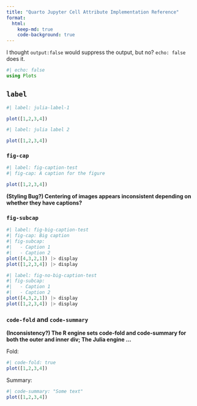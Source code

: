 ```yaml
---
title: "Quarto Jupyter Cell Attribute Implementation Reference"
format:
  html:
    keep-md: true
    code-background: true
---
```


I thought `output:false` would suppress the output, but no? `echo: false` does it.

```julia
#| echo: false
using Plots
```

## `label`

```julia
#| label: julia-label-1

plot([1,2,3,4])
```


```julia
#| label: julia label 2

plot([1,2,3,4])
```

### `fig-cap`

```julia
#| label: fig-caption-test
#| fig-cap: A caption for the figure

plot([1,2,3,4])
```

**(Styling Bug?) Centering of images appears inconsistent depending on whether they have captions?**

### `fig-subcap`

```julia
#| label: fig-big-caption-test
#| fig-cap: Big caption
#| fig-subcap:
#|   - Caption 1
#|   - Caption 2
plot([4,3,2,1]) |> display
plot([1,2,3,4]) |> display
```


```julia
#| label: fig-no-big-caption-test
#| fig-subcap:
#|   - Caption 1
#|   - Caption 2
plot([4,3,2,1]) |> display
plot([1,2,3,4]) |> display
```

### `code-fold` and `code-summary`

**(Inconsistency?) The R engine sets code-fold and code-summary for both the outer and inner div; The Julia engine ...**

Fold:

```julia
#| code-fold: true
plot([1,2,3,4])
```

Summary:

```julia
#| code-summary: "Some text"
plot([1,2,3,4])
```
